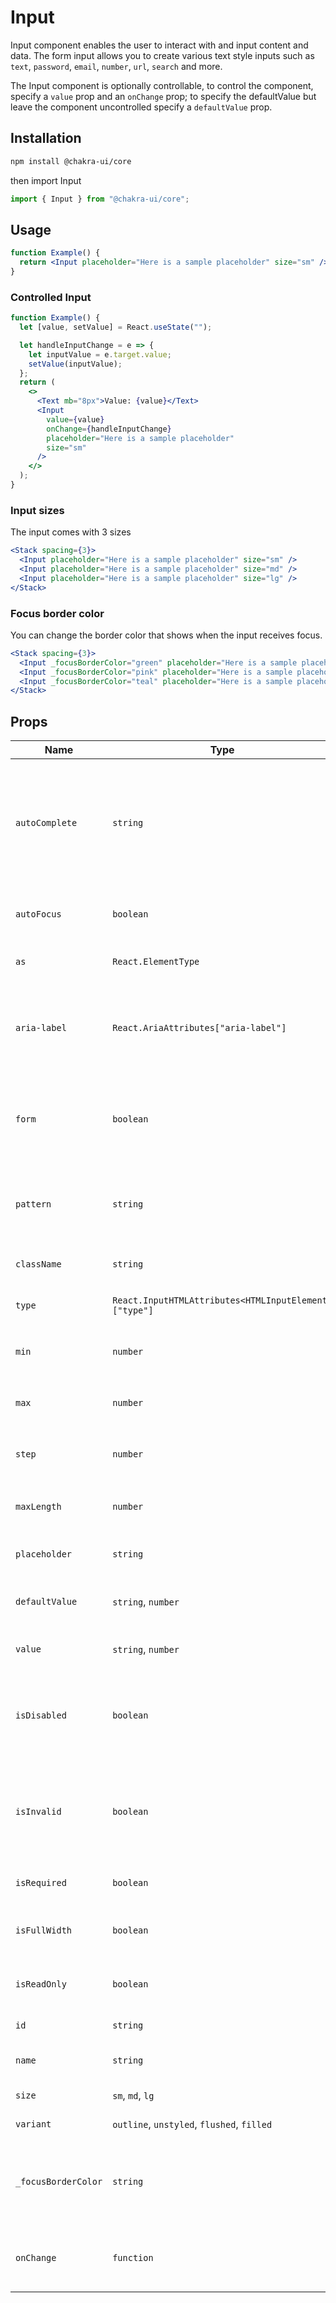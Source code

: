 # Input

Input component enables the user to interact with and input content and data.
The form input allows you to create various text style inputs such as `text`,
`password`, `email`, `number`, `url`, `search` and more.

The Input component is optionally controllable, to control the component,
specify a `value` prop and an `onChange` prop; to specify the defaultValue but
leave the component uncontrolled specify a `defaultValue` prop.

## Installation

```bash
npm install @chakra-ui/core
```

then import Input

```js
import { Input } from "@chakra-ui/core";
```

## Usage

```jsx
function Example() {
  return <Input placeholder="Here is a sample placeholder" size="sm" />;
}
```

### Controlled Input

```jsx
function Example() {
  let [value, setValue] = React.useState("");

  let handleInputChange = e => {
    let inputValue = e.target.value;
    setValue(inputValue);
  };
  return (
    <>
      <Text mb="8px">Value: {value}</Text>
      <Input
        value={value}
        onChange={handleInputChange}
        placeholder="Here is a sample placeholder"
        size="sm"
      />
    </>
  );
}
```

### Input sizes

The input comes with 3 sizes

```jsx
<Stack spacing={3}>
  <Input placeholder="Here is a sample placeholder" size="sm" />
  <Input placeholder="Here is a sample placeholder" size="md" />
  <Input placeholder="Here is a sample placeholder" size="lg" />
</Stack>
```

### Focus border color

You can change the border color that shows when the input receives focus.

```jsx
<Stack spacing={3}>
  <Input _focusBorderColor="green" placeholder="Here is a sample placeholder" />
  <Input _focusBorderColor="pink" placeholder="Here is a sample placeholder" />
  <Input _focusBorderColor="teal" placeholder="Here is a sample placeholder" />
</Stack>
```

## Props

| Name                | Type                                                  | Default   | Description                                                                                                                                                                                                                          |
| ------------------- | ----------------------------------------------------- | --------- | ------------------------------------------------------------------------------------------------------------------------------------------------------------------------------------------------------------------------------------ |
| `autoComplete`      | `string`                                              |           | The standard HTML input autocomplete attribute. This prop helps users to fill forms faster, especially on mobile devices. [See the specification](https://html.spec.whatwg.org/multipage/form-control-infrastructure.html#autofill). |
| `autoFocus`         | `boolean`                                             | `false`   | If `true`, the `input` element will be focused during the first mount.                                                                                                                                                               |
| `as`                | `React.ElementType`                                   |           | The component to use in place of `input`.                                                                                                                                                                                            |
| `aria-label`        | `React.AriaAttributes["aria-label"]`                  |           | Accessibility label to use, in scenarios where the input as no visible label. A11y: It's usefult for screen readers                                                                                                                  |
| `form`              | `boolean`                                             | `false`   | Standard HTML input form attribute. This is useful if the input cannot be included directly inside a form.                                                                                                                           |
| `pattern`           | `string`                                              |           | Standard HTML `input` pattern attribute, used for validating using a regular expression.                                                                                                                                             |
| `className`         | `string`                                              |           | The CSS class name of the `input` element.                                                                                                                                                                                           |
| `type`              | `React.InputHTMLAttributes<HTMLInputElement>["type"]` | `text`    | The type attribute of the `input` element.                                                                                                                                                                                           |
| `min`               | `number`                                              |           | Standard `input` min attribute, to be used with `type="number"`                                                                                                                                                                      |
| `max`               | `number`                                              |           | Standard `input` max attribute, to be used with `type="number"`                                                                                                                                                                      |
| `step`              | `number`                                              |           | Standard `input` step attribute, to be used with `type="number"`                                                                                                                                                                     |
| `maxLength`         | `number`                                              |           | Set the maximum length that the entered text can be.                                                                                                                                                                                 |
| `placeholder`       | `string`                                              |           | Text to display in the input if the `input` is empty.                                                                                                                                                                                |
| `defaultValue`      | `string`, `number`                                    |           | Initial value of the input, for uncontrolled usage.                                                                                                                                                                                  |
| `value`             | `string`, `number`                                    |           | The value of the input, for controlled usage.                                                                                                                                                                                        |
| `isDisabled`        | `boolean`                                             | `false`   | If `true`, the input will be disabled. This sets `aria-disabled=true` and you can style this state by passing `_disabled` prop.                                                                                                      |
| `isInvalid`         | `boolean`                                             | `false`   | If `true`, the `input` will indicate an error. This sets `aria-invalid=true` and you can style this state by passing `_invalid` prop.                                                                                                |
| `isRequired`        | `boolean`                                             | `false`   | If `true`, the input element will be required.                                                                                                                                                                                       |
| `isFullWidth`       | `boolean`                                             | `false`   | If `true`, the input element will span the full width of it's parent.                                                                                                                                                                |
| `isReadOnly`        | `boolean`                                             | `false`   | If `true`, prevents the value of the input from being edited.                                                                                                                                                                        |
| `id`                | `string`                                              |           | The id of the `input` element.                                                                                                                                                                                                       |
| `name`              | `string`                                              |           | The name attribute of the `input` element.                                                                                                                                                                                           |
| `size`              | `sm`, `md`, `lg`                                      | `md`      | The visual size of the `input` element.                                                                                                                                                                                              |
| `variant`           | `outline`, `unstyled`, `flushed`, `filled`            | `outline` | The variant of the input style to use.                                                                                                                                                                                               |
| `_focusBorderColor` | `string`                                              |           | The border color when the input is focused. Use color keys in `theme.colors` e.g `_focusBorderColor = "blue"`                                                                                                                        |
| `onChange`          | `function`                                            |           | Function called when the value of the `input` changes, for controlled usage.                                                                                                                                                         |
